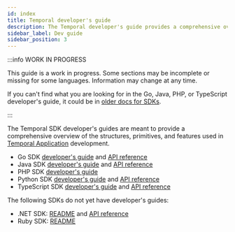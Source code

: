 ```yaml
---
id: index
title: Temporal developer's guide
description: The Temporal developer's guide provides a comprehensive overview of the structures, primitives, and features used in Temporal Application development.
sidebar_label: Dev guide
sidebar_position: 3
---
```



:::info WORK IN PROGRESS

This guide is a work in progress.
Some sections may be incomplete or missing for some languages.
Information may change at any time.

If you can't find what you are looking for in the Go, Java, PHP, or TypeScript developer's guide, it could be in [older docs for SDKs](https://legacy-documentation-sdks.temporal.io/).

:::

The Temporal SDK developer's guides are meant to provide a comprehensive overview of the structures, primitives, and features used in [Temporal Application](/temporal#temporal-application) development.

<SdkLogos />

- Go SDK [developer's guide](/dev-guide/go) and [API reference](http://t.mp/go-api)
- Java SDK [developer's guide](/dev-guide/java) and [API reference](http://t.mp/java-api)
- PHP SDK [developer's guide](/dev-guide/php)
- Python SDK [developer's guide](/dev-guide/python) and [API reference](https://python.temporal.io)
- TypeScript SDK [developer's guide](/dev-guide/typescript) and [API reference](https://typescript.temporal.io)

The following SDKs do not yet have developer's guides:

- .NET SDK: [README](https://github.com/temporalio/sdk-dotnet#readme) and [API reference](https://dotnet.temporal.io/)
- Ruby SDK: [README](https://github.com/temporalio/sdk-ruby#readme)
